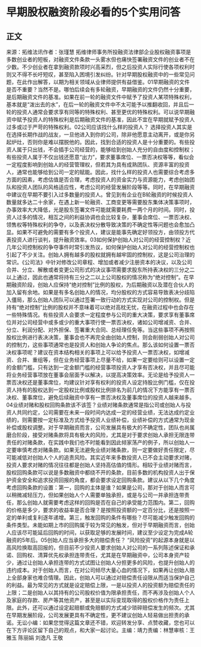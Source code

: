 # 早期股权融资阶段必看的5个实用问答
## 正文
来源：拓维法讯作者：张瑾慧 拓维律师事务所投融资法律部企业股权融资事项是多数创业者的短板，对融资文件条款一头雾水但也痛快签署融资文件的创业者不在少数。不少创业者在拿到融资款项时兴高采烈，但之后投资人实际行使各项权利时则又不得不长吁短叹，甚至陷入困境引发纠纷。针对早期股权融资中的一些常见问题，在此作出解答，以期为相关领域从业律师提供有益借鉴。01早期融资的文件是否不重要？当然不是。哪怕后续会有多轮融资，早期融资的文件仍然十分重要，是后期融资文件的基准。如果在前一轮的融资文件中赋予了投资人某项特殊权利，基本就是“泼出去的水”，在后一轮的融资文件中不太可能予以推翻收回，并且后一轮的投资人通常会要求享有同等的特殊权利、甚至更优的特殊权利。可以说早期融资中赋予投资人的特殊权利是后期融资文件的基准，因此不宜在早期就赋予投资人过多或过于严苛的特殊权利。02公司应该找什么样的投资人？ 选择投资人其实是在选择长期作战的战友，一旦他进入到你的公司，除非他愿意主动离开，或是你另起炉灶，否则你是难以摆脱他的。因此，找到合适的投资人是十分重要的。有些投资人属于只出钱，不会插手公司经营的，能够给到创始人充分的自由度和控制权；有些投资人属于不仅出钱还愿意“出力”，要求董事席位、一票否决权等等，看似会一定程度影响到创始人的经营管理权，但若其为具有成熟团队、资源丰富的投资人，通常也能够给到公司一定的赋能。因此，找什么样的投资人也需要综合考虑多方面的因素，考虑估值是否合理，考虑投资人的资金实力与资源能力，考虑创始团队和投资人团队的风格适应性，考虑公司的经营发展阶段等等。同时，在早期融资中建议在早期不要引入过多数量的投资人。曾见到有企业在B轮融资的时候投资人数量就多达二十余家，在遇上新一轮融资、工商变更等需要股东集体决策事项时，办事效率大大降低，光是股东签署文件可能就需要耗费一两个月的时间。同时，投资人过多的情况，相互之间的利益协调也会比较复杂，董事会席位、一票否决权、领售权等特殊权利的争夺，以及表决权分散导致决策的不确定性等问题也会愈加凸显。如果不可避免的需要有多个投资人，建议是能事先确定好领投方，由领投方代表投资人进行谈判，提升融资效率。03如何保护创始人对公司的经营控制权？近几年公司控制权的争夺事件时常引发热议，如何保护创始人对公司的经营控制权也引起了不少关注。创始人拥有越多的股权就拥有越牢固的控制权，这是公司治理的常识。《公司法》中针对修改公司章程、增加或者减少注册资本的决议，以及公司合并、分立、解散或者变更公司形式的决议事项需要求股东所持表决权的三分之二以上通过，因此也通常将持有三分之二以上公司股权的情况称为“绝对控制”。在早期融资阶段，创始人应保持“绝对控制”比例的股权，为后期融资以及潜在合伙人的加入留有余地。如果是有多名创始人的情况，均分股权的方式容易导致表决分歧陷入僵局，那么创始人团队可以通过签署一致行动的方式实现对公司的控制权。但是持有“绝对控制”比例的股权并不意味着可以绝对高枕无忧，在融资过程中也会存在一些特殊情况。有些投资人会要求一定程度参与公司的重大决策，要求享有董事席位并对公司经营中或多或少的重大事项行使一票否决权，诸如公司增减资、合并、分立、利润分配、对外担保、签署重大合同、总经理任免等。当这些事项不再按照股权比例进行表决决策，董事会也不再完全由创始人控制，则会削弱创始人对公司的控制力，这些事项通常也是投资人和创始人争论的焦点。那么该如何设置一票否决权事项呢？建议在资本结构相关的事项上可以给予投资人一票否决权，如增减资、合并、重组等，但在业务经营事项上尽量不给，如果一定要给则可以设置一定的金额门槛，只有达到一定金额门槛的经营事项投资人才享有否决权，并且尽可能将业务经营事项放在董事会层面予以解决，以提高决策效率。无论是给予投资人一票否决权还是董事席位，均建议针对享有权利的投资人设定持股比例门槛，仅在投资人持有的股权达到一定股权比例或股权比例排名为前几的情况下方能享有一票否决权、董事席位，避免后续融资中享有一票否决权及董事席位的投资人越来越多。04业绩对赌和股权回购条款该不该签？业绩对赌条款通常是指公司或创始人与投资人共同约定，公司需要在未来一段时间内达成一定的经营业绩，无法达成约定业绩的，则需要按一定标准及方式给予投资人业绩补偿，业绩补偿的方式通常为现金补偿或股权调整。对于早期融资而言，公司发展具有极大的不确定性，团队也尚属磨合阶段，接受对赌条款将具有极大的风险，尤其是对于要求创始人承担无限连带责任的对赌条款，在实践中我们也不时能看到因此倾家荡产的例子，所以创始人一定要审慎考虑对赌条款。如果无法避免业绩对赌条款，则一定要做好责任限定，尽可能减低对创始人个人的追责风险。其实近年来多数投资人已不会主动要求对赌，投资人要求对赌的情况往往都是创始人坚持高估值的情形。相较于业绩对赌而言，股权回购条款可以说是多数融资中都绕不开的条款，目前多数的机构投资人出于保护资金安全和追求投资回报的角度，都会要求设定回购条款。建议从以下几个角度考虑回购条款的设置：第一，回购的主体是谁？如果是公司，那对于创始人而言可以稍微减轻压力，但如果创始人个人需要单独承担，或是与公司一并承担连带责任，那么创始人就需要考虑这样的回购是否在自己的承受能力范围内。第二，回购的价格是多少，要求的收益率是否合理？是按照投资额的一定百分比，还是按照一定的单利或复利逐年递增。第三，触发回购的条件有哪些？尽可能减少触发回购的条件类型。未能如期上市的回购属于较为常见的触发，但对于早期融资而言，创始人应该尽可能延后回购的时间，以获取足够的发展时间，建议至少设定为完成A轮融资的5年后。05创始人应当承担多大的赔偿责任？ “风险投资”的起源本身就是以高风险换取高回报的，但目前不少投资人要求创始人对公司的一系列陈述保证和承诺、回购权、清算优先权承担连带责任，尤其是在早期融资中，公司本身资产较少，通过让创始人承担连带的方式试图让创始人分担更多的风险，也提升创始人的违约成本。对于创始人而言，在对公司倾尽大量心血的情况下，如果再让创始人赔上全部身家也难合情理。因此，创始人可以通过对赔偿责任设限从而适当保护自己的利益。最为常见的方式就是设定赔偿上限，一是以投资人的投资额为赔偿责任的上限；二是创始人以其持有的公司股权价值为限承担责任，而不再涉及创始人个人及家庭的存款、房产等其他资产，甚至是以实际变现取得的股权价格作为责任上限。此外，还可以通过设定起赔额或免赔额的方式减少琐碎赔偿发生的频次。尤其在早期发展阶段，公司发展更具有不确定性，更不建议创始人轻易做出担责的承诺。无讼小编：如果您觉得这篇文章还不错，欢迎转发分享、点赞收藏，您也可以在下方评论区留下自己的观点，和大家一起讨论。主编：靖力责编：林慧审核：王雅玉 陈丽娟 刘逸凡 王敬